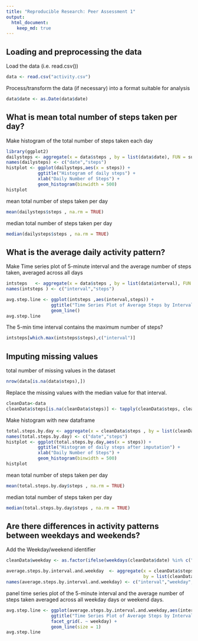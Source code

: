 ```yaml
---
title: "Reproducible Research: Peer Assessment 1"
output: 
  html_document:
    keep_md: true
---
```



## Loading and preprocessing the data

Load the data (i.e. read.csv())
```r
data <- read.csv("activity.csv")
```

Process/transform the data (if necessary) into a format suitable for analysis
```r
data$date <- as.Date(data$date)
```

## What is mean total number of steps taken per day?
Make histogram of the total number of steps taken each day
```r
library(ggplot2)
dailysteps <- aggregate(x = data$steps , by = list(data$date), FUN = sum ,na.rm=TRUE)
names(dailysteps) <- c("date","steps")
histplot <- ggplot(dailysteps,aes(x = steps)) +
            ggtitle("Histogram of daily steps") +
            xlab("Daily Number of Steps") +
            geom_histogram(binwidth = 500)
histplot
```

mean total number of steps taken per day
```r
mean(dailysteps$steps , na.rm = TRUE)
```

median total number of steps taken per day
```r
median(dailysteps$steps , na.rm = TRUE)
```

## What is the average daily activity pattern?
Make Time series plot of 5-minute interval and the average number of steps taken, averaged across all days
```r
intsteps   <- aggregate(x = data$steps , by = list(data$interval), FUN = mean ,na.rm=TRUE)
names(intsteps ) <- c("interval","steps")

avg.step.line <- ggplot(intsteps ,aes(interval,steps)) +
                 ggtitle("Time Series Plot of Average Steps by Interval") +
                 geom_line()
avg.step.line  
```

The 5-min time interval contains the maximum number of steps?
```r
intsteps[which.max(intsteps$steps),c("interval")]
```
## Imputing missing values

total number of missing values in the dataset
```r
nrow(data[is.na(data$steps),])
```

Replace the missing values with the median value for that interval.
```r
cleanData<-data
cleanData$steps[is.na(cleanData$steps)] <- tapply(cleanData$steps, cleanData$interval, mean, na.rm = TRUE)
```

Make histogram with new dataframe
```r
total.steps.by.day <- aggregate(x = cleanData$steps , by = list(cleanData$date), FUN = sum ,na.rm=TRUE)
names(total.steps.by.day) <- c("date","steps")
histplot <- ggplot(total.steps.by.day,aes(x = steps)) +
            ggtitle("Histogram of daily steps after imputation") +
            xlab("Daily Number of Steps") +
            geom_histogram(binwidth = 500)
histplot 
```

mean total number of steps taken per day
```r
mean(total.steps.by.day$steps , na.rm = TRUE)
```
median total number of steps taken per day
```r
median(total.steps.by.day$steps , na.rm = TRUE)
```
## Are there differences in activity patterns between weekdays and weekends?
Add the Weekday/weekend identifier
```r
cleanData$weekday <- as.factor(ifelse(weekdays(cleanData$date) %in% c("Saturday","Sunday"), "Weekend", "Weekday")) 

average.steps.by.interval.and.weekday  <- aggregate(x = cleanData$steps , 
                                                    by = list(cleanData$interval,cleanData$weekday), FUN = mean ,na.rm=TRUE)
names(average.steps.by.interval.and.weekday) <- c("interval","weekday","steps")
```
panel time series plot of the 5-minute interval and the average number of steps taken 
averaged across all weekday days or weekend days.
```r
avg.step.line <- ggplot(average.steps.by.interval.and.weekday,aes(interval,steps)) +
                 ggtitle("Time Series Plot of Average Steps by Interval after Imputation") +
                 facet_grid(. ~ weekday) +
                 geom_line(size = 1)
avg.step.line  
```
